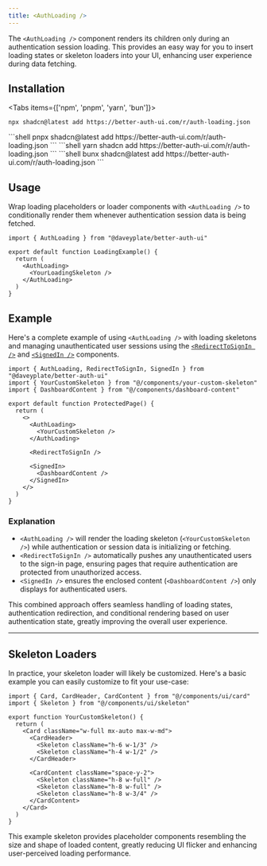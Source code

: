 ```yaml
---
title: <AuthLoading />
---
```


The `<AuthLoading />` component renders its children only during an authentication session loading. This provides an easy way for you to insert loading states or skeleton loaders into your UI, enhancing user experience during data fetching.

## Installation

<Tabs items={['npm', 'pnpm', 'yarn', 'bun']}>
  <Tab value="npm">
  ```shell
  npx shadcn@latest add https://better-auth-ui.com/r/auth-loading.json
  ```
  </Tab>
  <Tab value="pnpm">
  ```shell
  pnpx shadcn@latest add https://better-auth-ui.com/r/auth-loading.json
  ```
  </Tab>
  <Tab value="yarn">
  ```shell
  yarn shadcn add https://better-auth-ui.com/r/auth-loading.json
  ```
  </Tab>
  <Tab value="bun">
  ```shell
  bunx shadcn@latest add https://better-auth-ui.com/r/auth-loading.json
  ```
  </Tab>
</Tabs>

## Usage

Wrap loading placeholders or loader components with `<AuthLoading />` to conditionally render them whenever authentication session data is being fetched.

```tsx
import { AuthLoading } from "@daveyplate/better-auth-ui"

export default function LoadingExample() {
  return (
    <AuthLoading>
      <YourLoadingSkeleton />
    </AuthLoading>
  )
}
```

## Example

Here's a complete example of using `<AuthLoading />` with loading skeletons and managing unauthenticated user sessions using the [`<RedirectToSignIn />`](/components/redirect-to-sign-in) and [`<SignedIn />`](/components/signed-in) components.

```tsx title="ProtectedPage.tsx"
import { AuthLoading, RedirectToSignIn, SignedIn } from "@daveyplate/better-auth-ui"
import { YourCustomSkeleton } from "@/components/your-custom-skeleton"
import { DashboardContent } from "@/components/dashboard-content"

export default function ProtectedPage() {
  return (
    <>
      <AuthLoading>
        <YourCustomSkeleton />
      </AuthLoading>

      <RedirectToSignIn />

      <SignedIn>
        <DashboardContent />
      </SignedIn>
    </>
  )
}
```

### Explanation

- `<AuthLoading />` will render the loading skeleton (`<YourCustomSkeleton />`) while authentication or session data is initializing or fetching.
- `<RedirectToSignIn />` automatically pushes any unauthenticated users to the sign-in page, ensuring pages that require authentication are protected from unauthorized access.
- `<SignedIn />` ensures the enclosed content (`<DashboardContent />`) only displays for authenticated users.

This combined approach offers seamless handling of loading states, authentication redirection, and conditional rendering based on user authentication state, greatly improving the overall user experience.

---

## Skeleton Loaders

In practice, your skeleton loader will likely be customized. Here's a basic example you can easily customize to fit your use-case:

```tsx title="components/your-custom-skeleton.tsx"
import { Card, CardHeader, CardContent } from "@/components/ui/card"
import { Skeleton } from "@/components/ui/skeleton"

export function YourCustomSkeleton() {
  return (
    <Card className="w-full mx-auto max-w-md">
      <CardHeader>
        <Skeleton className="h-6 w-1/3" />
        <Skeleton className="h-4 w-1/2" />
      </CardHeader>

      <CardContent className="space-y-2">
        <Skeleton className="h-8 w-full" />
        <Skeleton className="h-8 w-full" />
        <Skeleton className="h-8 w-3/4" />
      </CardContent>
    </Card>
  )
}
```

This example skeleton provides placeholder components resembling the size and shape of loaded content, greatly reducing UI flicker and enhancing user-perceived loading performance.
